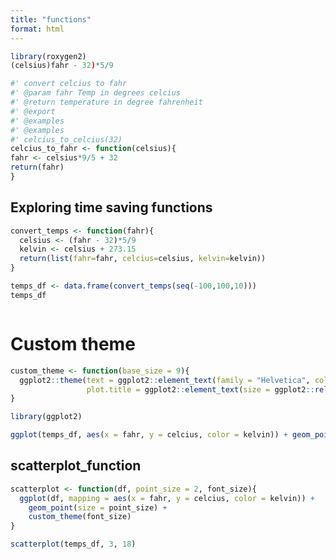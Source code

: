 ```yaml
---
title: "functions"
format: html
---
```

```r
library(roxygen2)
(celsius)fahr - 32)*5/9

```

```r
#' convert celcius to fahr
#' @param fahr Temp in degrees celcius
#' @return temperature in degree fahrenheit
#' @export
#' @examples
#' @examples 
#' celcius_to_celcius(32)
celcius_to_fahr <- function(celsius){
fahr <- celsius*9/5 + 32
return(fahr)
}

```

## Exploring time saving functions

```r
convert_temps <- function(fahr){
  celsius <- (fahr - 32)*5/9
  kelvin <- celsius + 273.15
  return(list(fahr=fahr, celcius=celsius, kelvin=kelvin))
}

temps_df <- data.frame(convert_temps(seq(-100,100,10)))
temps_df



```

# Custom theme

```r

custom_theme <- function(base_size = 9){
  ggplot2::theme(text = ggplot2::element_text(family = "Helvetica", color = "grey30", size = base_size),
                 plot.title = ggplot2::element_text(size = ggplot2::rel(1.25), hjust = 0.5, face = 'bold'))
}

library(ggplot2)

ggplot(temps_df, aes(x = fahr, y = celcius, color = kelvin)) + geom_point() + custom_theme(20)

```
## scatterplot_function

```r

scatterplot <- function(df, point_size = 2, font_size){
  ggplot(df, mapping = aes(x = fahr, y = celcius, color = kelvin)) + 
    geom_point(size = point_size) +
    custom_theme(font_size)  
}

scatterplot(temps_df, 3, 18)

```